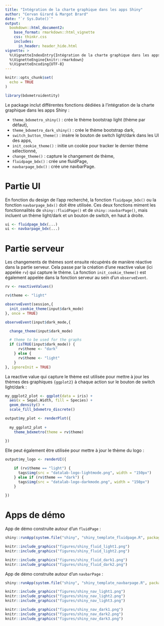 ```yaml
---
title: "Intégration de la charte graphique dans les apps Shiny"
author: "Cervan Girard & Margot Brard"
date: "`r Sys.Date()`"
output:
  bookdown::html_document2:
    base_format: rmarkdown::html_vignette
    css: thinkr.css
    includes:
      in_header: header_hide.html
vignette: >
  %\VignetteIndexEntry{Intégration de la charte graphique dans les apps Shiny}
  %\VignetteEngine{knitr::rmarkdown}
  %\VignetteEncoding{UTF-8}
---
```


<script type="text/javascript">
$(document).ready(function () {
  window.initializeCodeFolding("show" === "hide");
});
</script>

```r
knitr::opts_chunk$set(
  echo = TRUE
)
```

```r
library(bdxmetroidentity)
```

Le package inclut différentes fonctions dédiées à l'intégration de la charte graphique dans les apps Shiny : 

- `theme_bdxmetro_shiny()` : crée le thème bootstrap light (thème par défaut), 
- `theme_bdxmetro_dark_shiny()` : crée le thème bootstrap dark, 
- `switch_button_theme()` : insère le bouton de switch light/dark dans les UI des apps, 
- `init_cookie_theme()` : initie un cookie pour tracker le dernier thème sélectionné,
- `change_theme()` : capture le changement de thème,
- `fluidpage_bdx()` : crée une fluidPage,
- `navbarpage_bdx()` : crée une navbarPage.

# Partie UI

En fonction du design de l'app recherché, la fonction `fluidpage_bdx()` ou la fonction `navbarpage_bdx()` doit être utilisée. Ces deux fonctions miment les fonctionnalités de `shiny::fluidPage()` et de `shiny::navbarPage()`, mais incluent un thème light/dark et un bouton de switch, en haut à droite.

```r
ui <- fluidpage_bdx(...)
ui <- navbarpage_bdx(...)
```

# Partie serveur

Les changements de thèmes sont ensuite récupérés de manière réactive dans la partie serveur. Cela passe par la création d'une reactive value (ici appelée `rv`) qui capture le thème. La fonction `init_cookie_theme()` est également appelée dans la fonction serveur au sein d'un `observeEvent`.

```r
rv <- reactiveValues()

rv$theme <- "light"

observeEvent(session,{
  init_cookie_theme(input$dark_mode)
}, once = TRUE)

observeEvent(input$dark_mode,{

  change_theme(input$dark_mode)

  # theme to be used for the graphs
  if (isTRUE(input$dark_mode)) {
      rv$theme <- "dark"
    } else {
      rv$theme <- "light"
    }
}, ignoreInit = TRUE)
```

La reactive value qui capture le thème est utilisée pour mettre à jour les thèmes des graphiques `{ggplot2}` à chaque action sur le bouton de switch light/dark :

```r
my_ggplot2_plot <- ggplot(data = iris) +
  aes(x = Sepal.Width, fill = Species) +
  geom_density() +
  scale_fill_bdxmetro_discrete()

output$my_plot <- renderPlot({
  
  my_ggplot2_plot +
    theme_bdxmetro(theme = rv$theme)
  
})
```

Elle peut également être utilisée pour mettre à jour le thème du logo :

```r
output$my_logo <- renderUI({

    if (rv$theme == "light") {
      tags$img(src = "datalab-logo-lightmode.png", width = "150px")
    } else if (rv$theme == "dark") {
      tags$img(src = "datalab-logo-darkmode.png", width = "150px")
    }
  
})
```

# Apps de démo

App de démo construite autour d'un `fluidPage` :

```r
shiny::runApp(system.file("shiny", "shiny_template_fluidpage.R", package = "bdxmetroidentity"))
```

```r
knitr::include_graphics("figures/shiny_fluid_light1.png")
knitr::include_graphics("figures/shiny_fluid_light2.png")
```

```r
knitr::include_graphics("figures/shiny_fluid_dark1.png")
knitr::include_graphics("figures/shiny_fluid_dark2.png")
```

App de démo construite autour d'un `navbarPage` :

```r
shiny::runApp(system.file("shiny", "shiny_template_navbarpage.R", package = "bdxmetroidentity"))
```

```r
knitr::include_graphics("figures/shiny_nav_light1.png")
knitr::include_graphics("figures/shiny_nav_light2.png")
knitr::include_graphics("figures/shiny_nav_light3.png")
```

```r
knitr::include_graphics("figures/shiny_nav_dark1.png")
knitr::include_graphics("figures/shiny_nav_dark2.png")
knitr::include_graphics("figures/shiny_nav_dark3.png")
```
